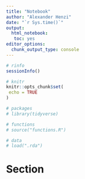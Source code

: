 ```yaml
---
title: "Notebook"
author: "Alexander Henzi"
date: "`r Sys.time()`"
output: 
  html_notebook:
   toc: yes
editor_options: 
  chunk_output_type: console
---
```


```r
# rinfo
sessionInfo()

# knitr
knitr::opts_chunk$set(
 echo = TRUE
)

# packages
# library(tidyverse)

# functions
# source("functions.R")

# data
# load(".rda")
```

# Section

